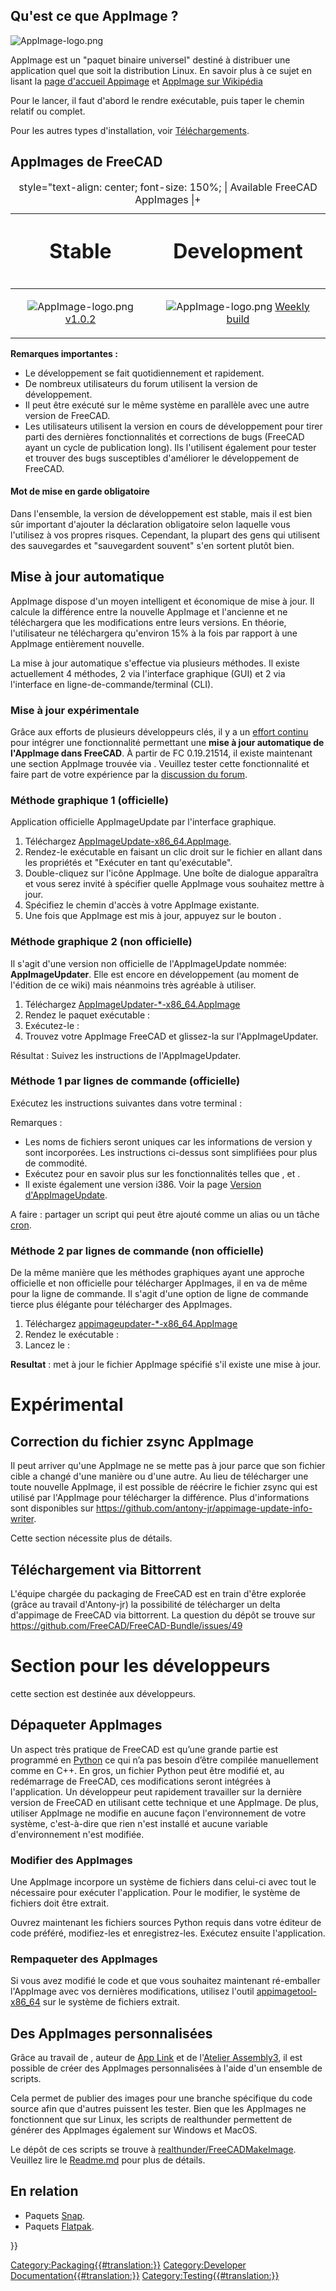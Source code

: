 <languages/>

{{TOCright}}

<span id="What_is_an_AppImage?"></span>
== Qu'est ce que AppImage ? ==

[[Image:AppImage-logo.png|link=https://appimage.org]] {{Emphasis|Un seul paquetage et exécuté partout. Atteindre les utilisateurs sur toutes les principales distributions de bureau Linux.}}

AppImage est un "paquet binaire universel" destiné à distribuer une application quel que soit la distribution Linux. En savoir plus à ce sujet en lisant la [https://appimage.org page d'accueil Appimage] et [https://fr.wikipedia.org/wiki/AppImage AppImage sur Wikipédia]

Pour le lancer, il faut d'abord le rendre exécutable, puis taper le chemin relatif ou complet.

{{Code|code=
chmod +x FreeCAD_xxx-x86_64.AppImage
./FreeCAD_xxx-x86_64.AppImage
}}

Pour les autres types d'installation, voir [[Download/fr|Téléchargements]].

<span id="FreeCAD_AppImages"></span>
== AppImages de FreeCAD ==

{| class="wikitable" style="margin-left: auto; margin-right: auto; border: none;"
|+ style="text-align: center; font-size: 150%; | Available FreeCAD AppImages
|+
! style="text-align: center; font-size: 200%;" | Stable
! style="text-align: center; font-size: 200%;" | Development
|-
| style="text-align: center;" | [[Image:AppImage-logo.png|link=https://github.com/FreeCAD/FreeCAD-Bundle/releases/tag/1.0.2]] [https://github.com/FreeCAD/FreeCAD-Bundle/releases/tag/1.0.2 v1.0.2]
| style="text-align: center;" | [[Image:AppImage-logo.png|link=https://github.com/FreeCAD/FreeCAD-Bundle/releases/tag/weekly-builds]] [https://github.com/FreeCAD/FreeCAD-Bundle/releases/tag/weekly-builds Weekly build]
|}

'''Remarques importantes :'''
* Le développement se fait quotidiennement et rapidement.
* De nombreux utilisateurs du forum utilisent la version de développement.
* Il peut être exécuté sur le même système en parallèle avec une autre version de FreeCAD.
* Les utilisateurs utilisent la version en cours de développement pour tirer parti des dernières fonctionnalités et corrections de bugs (FreeCAD ayant un cycle de publication long). Ils l'utilisent également pour tester et trouver des bugs susceptibles d'améliorer le développement de FreeCAD. 

<span id="Obligatory_Word_of_Caution"></span>
==== Mot de mise en garde obligatoire ====

Dans l'ensemble, la version de développement est stable, mais il est bien sûr important d'ajouter la déclaration obligatoire selon laquelle vous l'utilisez à vos propres risques. Cependant, la plupart des gens qui utilisent des sauvegardes et "sauvegardent souvent" s'en sortent plutôt bien.

<span id="Automatic_updating"></span>
== Mise à jour automatique ==

AppImage dispose d'un moyen intelligent et économique de mise à jour. Il calcule la différence entre la nouvelle AppImage et l'ancienne et ne téléchargera que les modifications entre leurs versions. En théorie, l'utilisateur ne téléchargera qu'environ 15% à la fois par rapport à une AppImage entièrement nouvelle.

La mise à jour automatique s'effectue via plusieurs méthodes. Il existe actuellement 4 méthodes, 2 via l'interface graphique (GUI) et 2 via l'interface en ligne-de-commande/terminal (CLI).

<span id="Experimental_in-app_updating"></span>
=== Mise à jour expérimentale ===

Grâce aux efforts de plusieurs développeurs clés, il y a un [https://forum.freecad.org/viewtopic.php?f=8&t=44324 effort continu] pour intégrer une fonctionnalité permettant une '''mise à jour automatique de l'AppImage dans FreeCAD'''. À partir de FC 0.19.21514, il existe maintenant une section AppImage trouvée via {{MenuCommand|Edition → Préférences → AppImage}}. Veuillez tester cette fonctionnalité et faire part de votre expérience par la [https://forum.freecad.org/viewtopic.php?f=8&t=44324 discussion du forum].

<span id="GUI_method_1_(official)"></span>
=== Méthode graphique 1 (officielle) ===

Application officielle AppImageUpdate par l'interface graphique.
# Téléchargez [https://github.com/AppImage/AppImageUpdate/releases/download/continuous/AppImageUpdate-x86_64.AppImage AppImageUpdate-x86_64.AppImage].
# Rendez-le exécutable en faisant un clic droit sur le fichier en allant dans les propriétés et "Exécuter en tant qu'exécutable".
# Double-cliquez sur l'icône AppImage. Une boîte de dialogue apparaîtra et vous serez invité à spécifier quelle AppImage vous souhaitez mettre à jour.
# Spécifiez le chemin d'accès à votre AppImage existante.
# Une fois que AppImage est mis à jour, appuyez sur le bouton {{Button|Run updated AppImage}}.

<span id="GUI_method_2_(unofficial)"></span>
=== Méthode graphique 2 (non officielle) ===

Il s'agit d'une version non officielle de l'AppImageUpdate nommée: '''AppImageUpdater'''. Elle est encore en développement (au moment de l'édition de ce wiki) mais néanmoins très agréable à utiliser.
# Téléchargez [https://github.com/antony-jr/AppImageUpdater/releases/tag/continuous AppImageUpdater-*-x86_64.AppImage]
# Rendez le paquet exécutable : {{Code|code=chmod +x AppImageUpdater*-x86_64.AppImage}}
# Exécutez-le : {{Code|code=source AppImageUpdater*-x86_64.AppImage}}
# Trouvez votre AppImage FreeCAD et glissez-la sur l'AppImageUpdater.
Résultat : Suivez les instructions de l'AppImageUpdater.

<span id="CLI_method_1_(official)"></span>
=== Méthode 1 par lignes de commande (officielle) ===

Exécutez les instructions suivantes dans votre terminal :

{{Code|code=
wget https://github.com/AppImage/AppImageUpdate/releases/download/continuous/appimageupdatetool-x86_64.AppImage
chmod +x ./appimageupdatetool-x86_64.AppImage
./appimageupdatetool.AppImage path/to/old/FreeCAD.AppImage
chmod +x path/to/updated/FreeCAD.AppImage
./path/to/updated/FreeCAD.AppImage
}}

Remarques :
* Les noms de fichiers seront uniques car les informations de version y sont incorporées. Les instructions ci-dessus sont simplifiées pour plus de commodité.
* Exécutez {{incode|./appimageupdatetool-x86_64.AppImage --help}} pour en savoir plus sur les fonctionnalités telles que {{incode|--remove-old}}, {{incode|--overwrite}} et {{incode|--self-update}}.
* Il existe également une version i386. Voir la page [https://github.com/AppImage/AppImageUpdate/releases Version d'AppImageUpdate].

A faire : partager un script qui peut être ajouté comme un alias ou un tâche [https://fr.wikipedia.org/wiki/Cron cron].

<span id="CLI_method_2_(unofficial)"></span>
=== Méthode 2 par lignes de commande (non officielle) ===

De la même manière que les méthodes graphiques ayant une approche officielle et non officielle pour télécharger AppImages, il en va de même pour la ligne de commande. Il s'agit d'une option de ligne de commande tierce plus élégante pour télécharger des AppImages.

# Téléchargez [https://github.com/antony-jr/AppImageUpdater/releases/tag/continuous-cli appimageupdater-*-x86_64.AppImage]
# Rendez le exécutable : {{Code|code=chmod +x appimageupdater*-x86_64.AppImage}}
# Lancez le : {{Code|code=source appimageupdater*-x86_64.AppImage /path/to/old/FreeCAD-AppImage.AppImage}}
'''Resultat''' : met à jour le fichier AppImage spécifié s'il existe une mise à jour.


<span id="Experimental"></span>
= Expérimental =

<span id="Fixing_AppImage_zsync"></span>
== Correction du fichier zsync AppImage ==

Il peut arriver qu'une AppImage ne se mette pas à jour parce que son fichier cible a changé d'une manière ou d'une autre. Au lieu de télécharger une toute nouvelle AppImage, il est possible de réécrire le fichier zsync qui est utilisé par l'AppImage pour télécharger la différence. Plus d'informations sont disponibles sur https://github.com/antony-jr/appimage-update-info-writer. 

Cette section nécessite plus de détails.

<span id="Downloading_via_Bittorrent"></span>
== Téléchargement via Bittorrent ==

L'équipe chargée du packaging de FreeCAD est en train d'être explorée (grâce au travail d'Antony-jr) la possibilité de télécharger un delta d'appimage de FreeCAD via bittorrent. La question du dépôt se trouve sur https://github.com/FreeCAD/FreeCAD-Bundle/issues/49

<span id="Developer_Section"></span>
= Section pour les développeurs =

{{Emphasis|Remarque :}} cette section est destinée aux développeurs. 

<span id="Unpacking_AppImages"></span>
== Dépaqueter AppImages ==

Un aspect très pratique de FreeCAD est qu’une grande partie est programmé en [[Python/fr|Python]] ce qui n’a pas besoin d’être compilée manuellement comme en C++. En gros, un fichier Python peut être modifié et, au redémarrage de FreeCAD, ces modifications seront intégrées à l'application. Un développeur peut rapidement travailler sur la dernière version de FreeCAD en utilisant cette technique et une AppImage. De plus, utiliser AppImage ne modifie en aucune façon l'environnement de votre système, c'est-à-dire que rien n'est installé et aucune variable d'environnement n'est modifiée.

<span id="Modifying_AppImages"></span>
=== Modifier des AppImages ===

Une AppImage incorpore un système de fichiers dans celui-ci avec tout le nécessaire pour exécuter l'application. Pour le modifier, le système de fichiers doit être extrait.

{{Code|code=
./FreeCAD_xxx.AppImage --appimage-extract
cd squashfs-root/
}}

Ouvrez maintenant les fichiers sources Python requis dans votre éditeur de code préféré, modifiez-les et enregistrez-les. Exécutez ensuite l'application.

{{Code|code=
./AppRun
}}

<span id="Repackaging_AppImages"></span>
=== Rempaqueter des AppImages ===

Si vous avez modifié le code et que vous souhaitez maintenant ré-emballer l'AppImage avec vos dernières modifications, utilisez l'outil [https://github.com/AppImage/AppImageKit/releases/download/continuous/appimagetool-x86_64.AppImage appimagetool-x86_64] sur le système de fichiers extrait.

{{Code|code=
cd ..
wget "https://github.com/AppImage/AppImageKit/releases/download/continuous/appimagetool-x86_64.AppImage"
chmod +x appimagetool-x86_64.AppImage
./appimagetool-x86_64.AppImage squashfs-root
}}

<span id="Personalized_AppImages"></span>
== Des AppImages personnalisées ==

Grâce au travail de {{Emphasis|realthunder}}, auteur de [[App_Link/fr|App Link]] et de l'[[Assembly3_Workbench/fr|Atelier Assembly3]], il est possible de créer des AppImages personnalisées à l'aide d'un ensemble de scripts.

Cela permet de publier des images pour une branche spécifique du code source afin que d'autres puissent les tester. Bien que les AppImages ne fonctionnent que sur Linux, les scripts de realthunder permettent de générer des AppImages également sur Windows et MacOS.

Le dépôt de ces scripts se trouve à [https://github.com/realthunder/FreeCADMakeImage realthunder/FreeCADMakeImage]. Veuillez lire le [https://github.com/realthunder/FreeCADMakeImage/blob/master/Readme.md Readme.md] pour plus de détails.

<span id="Related"></span>
== En relation ==

* Paquets [[Ubuntu_Snap/fr|Snap]].
* Paquets [[Flatpak/fr|Flatpak]].


[[Category:Packaging{{#translation:}}]]
[[Category:Developer Documentation{{#translation:}}]]
[[Category:Testing{{#translation:}}]]
{{Userdocnavi{{#translation:}}}}